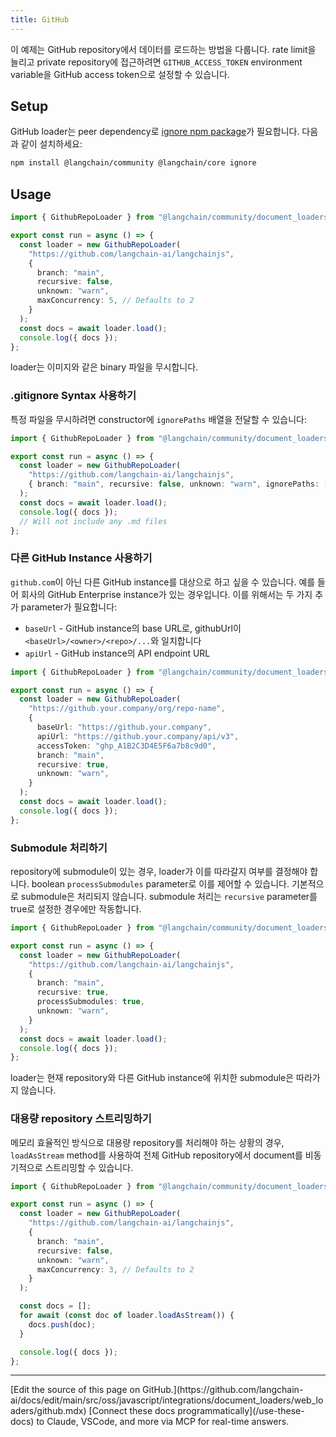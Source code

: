 ```yaml
---
title: GitHub
---
```


이 예제는 GitHub repository에서 데이터를 로드하는 방법을 다룹니다.
rate limit을 늘리고 private repository에 접근하려면 `GITHUB_ACCESS_TOKEN` environment variable을 GitHub access token으로 설정할 수 있습니다.

## Setup

GitHub loader는 peer dependency로 [ignore npm package](https://www.npmjs.com/package/ignore)가 필요합니다. 다음과 같이 설치하세요:

```bash npm
npm install @langchain/community @langchain/core ignore
```

## Usage

```typescript
import { GithubRepoLoader } from "@langchain/community/document_loaders/web/github";

export const run = async () => {
  const loader = new GithubRepoLoader(
    "https://github.com/langchain-ai/langchainjs",
    {
      branch: "main",
      recursive: false,
      unknown: "warn",
      maxConcurrency: 5, // Defaults to 2
    }
  );
  const docs = await loader.load();
  console.log({ docs });
};
```

loader는 이미지와 같은 binary 파일을 무시합니다.

### .gitignore Syntax 사용하기

특정 파일을 무시하려면 constructor에 `ignorePaths` 배열을 전달할 수 있습니다:

```typescript
import { GithubRepoLoader } from "@langchain/community/document_loaders/web/github";

export const run = async () => {
  const loader = new GithubRepoLoader(
    "https://github.com/langchain-ai/langchainjs",
    { branch: "main", recursive: false, unknown: "warn", ignorePaths: ["*.md"] }
  );
  const docs = await loader.load();
  console.log({ docs });
  // Will not include any .md files
};
```

### 다른 GitHub Instance 사용하기

`github.com`이 아닌 다른 GitHub instance를 대상으로 하고 싶을 수 있습니다. 예를 들어 회사의 GitHub Enterprise instance가 있는 경우입니다.
이를 위해서는 두 가지 추가 parameter가 필요합니다:

- `baseUrl` - GitHub instance의 base URL로, githubUrl이 `<baseUrl>/<owner>/<repo>/...`와 일치합니다
- `apiUrl` - GitHub instance의 API endpoint URL

```typescript
import { GithubRepoLoader } from "@langchain/community/document_loaders/web/github";

export const run = async () => {
  const loader = new GithubRepoLoader(
    "https://github.your.company/org/repo-name",
    {
      baseUrl: "https://github.your.company",
      apiUrl: "https://github.your.company/api/v3",
      accessToken: "ghp_A1B2C3D4E5F6a7b8c9d0",
      branch: "main",
      recursive: true,
      unknown: "warn",
    }
  );
  const docs = await loader.load();
  console.log({ docs });
};
```

### Submodule 처리하기

repository에 submodule이 있는 경우, loader가 이를 따라갈지 여부를 결정해야 합니다. boolean `processSubmodules` parameter로 이를 제어할 수 있습니다. 기본적으로 submodule은 처리되지 않습니다.
submodule 처리는 `recursive` parameter를 true로 설정한 경우에만 작동합니다.

```typescript
import { GithubRepoLoader } from "@langchain/community/document_loaders/web/github";

export const run = async () => {
  const loader = new GithubRepoLoader(
    "https://github.com/langchain-ai/langchainjs",
    {
      branch: "main",
      recursive: true,
      processSubmodules: true,
      unknown: "warn",
    }
  );
  const docs = await loader.load();
  console.log({ docs });
};
```

loader는 현재 repository와 다른 GitHub instance에 위치한 submodule은 따라가지 않습니다.

### 대용량 repository 스트리밍하기

메모리 효율적인 방식으로 대용량 repository를 처리해야 하는 상황의 경우, `loadAsStream` method를 사용하여 전체 GitHub repository에서 document를 비동기적으로 스트리밍할 수 있습니다.

```typescript
import { GithubRepoLoader } from "@langchain/community/document_loaders/web/github";

export const run = async () => {
  const loader = new GithubRepoLoader(
    "https://github.com/langchain-ai/langchainjs",
    {
      branch: "main",
      recursive: false,
      unknown: "warn",
      maxConcurrency: 3, // Defaults to 2
    }
  );

  const docs = [];
  for await (const doc of loader.loadAsStream()) {
    docs.push(doc);
  }

  console.log({ docs });
};
```

---

<Callout icon="pen-to-square" iconType="regular">
    [Edit the source of this page on GitHub.](https://github.com/langchain-ai/docs/edit/main/src/oss/javascript/integrations/document_loaders/web_loaders/github.mdx)
</Callout>
<Tip icon="terminal" iconType="regular">
    [Connect these docs programmatically](/use-these-docs) to Claude, VSCode, and more via MCP for    real-time answers.
</Tip>
